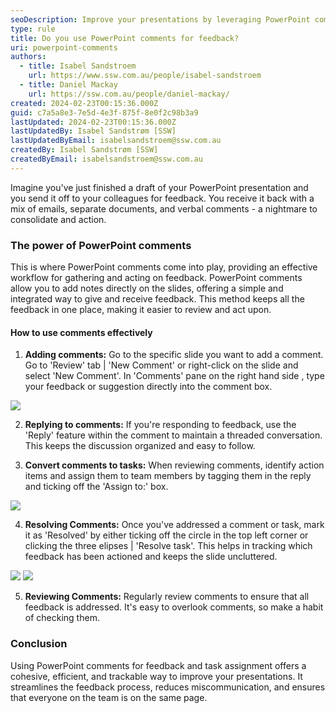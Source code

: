 ```yaml
---
seoDescription: Improve your presentations by leveraging PowerPoint comments for seamless feedback and task assignment, streamlining communication and ensuring everyone's on the same page.
type: rule
title: Do you use PowerPoint comments for feedback?
uri: powerpoint-comments
authors:
  - title: Isabel Sandstroem
    url: https://www.ssw.com.au/people/isabel-sandstroem
  - title: Daniel Mackay
    url: https://ssw.com.au/people/daniel-mackay/
created: 2024-02-23T00:15:36.000Z
guid: c7a5a8e3-7e5d-4e3f-875f-8e0f2c98b3a9
lastUpdated: 2024-02-23T00:15:36.000Z
lastUpdatedBy: Isabel Sandstrøm [SSW]
lastUpdatedByEmail: isabelsandstroem@ssw.com.au
createdBy: Isabel Sandstrøm [SSW]
createdByEmail: isabelsandstroem@ssw.com.au
---
```


Imagine you've just finished a draft of your PowerPoint presentation and you send it off to your colleagues for feedback. You receive it back with a mix of emails, separate documents, and verbal comments - a nightmare to consolidate and action.
### The power of PowerPoint comments

This is where PowerPoint comments come into play, providing an effective workflow for gathering and acting on feedback.
PowerPoint comments allow you to add notes directly on the slides, offering a simple and integrated way to give and receive feedback. This method keeps all the feedback in one place, making it easier to review and act upon.

#### How to use comments effectively

1. **Adding comments:** Go to the specific slide you want to add a comment. Go to 'Review' tab | 'New Comment' or right-click on the slide and select 'New Comment'. In 'Comments' pane on the right hand side , type your feedback or suggestion directly into the comment box.

![](/uploads/rules/powerpoint-comments/create-new-comment.png)

2. **Replying to comments:** If you're responding to feedback, use the 'Reply' feature within the comment to maintain a threaded conversation. This keeps the discussion organized and easy to follow.

3. **Convert comments to tasks:** When reviewing comments, identify action items and assign them to team members by tagging them in the reply and ticking off the 'Assign to:' box.

![](/uploads/rules/powerpoint-comments/assign-task.png)

4. **Resolving Comments:** Once you've addressed a comment or task, mark it as 'Resolved' by either ticking off the circle in the top left corner or clicking the three elipses | 'Resolve task'. This helps in tracking which feedback has been actioned and keeps the slide uncluttered.

![](/uploads/rules/powerpoint-comments/resolve-task.png)
![](/uploads/rules/powerpoint-comments/task-completed.png)

5. **Reviewing Comments:** Regularly review comments to ensure that all feedback is addressed. It's easy to overlook comments, so make a habit of checking them.

### Conclusion

Using PowerPoint comments for feedback and task assignment offers a cohesive, efficient, and trackable way to improve your presentations. It streamlines the feedback process, reduces miscommunication, and ensures that everyone on the team is on the same page.

